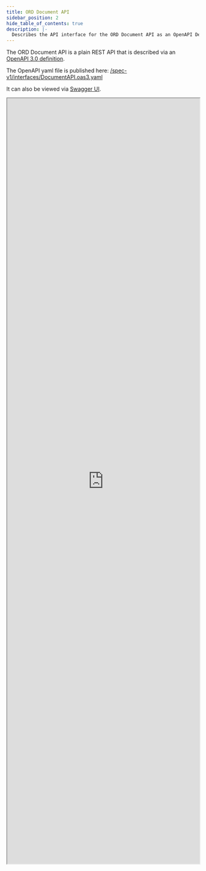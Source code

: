 ```yaml
---
title: ORD Document API
sidebar_position: 2
hide_table_of_contents: true
description: |-
  Describes the API interface for the ORD Document API as an OpenAPI Definition.
---
```


The ORD Document API is a plain REST API that is described via an [OpenAPI 3.0 definition](https://spec.openapis.org/oas/v3.0.3).

The OpenAPI yaml file is published here: [/spec-v1/interfaces/DocumentAPI.oas3.yaml](/spec-v1/interfaces/DocumentAPI.oas3.yaml)

It can also be viewed via [Swagger UI](https://sap.github.io/open-resource-discovery/spec-v1/ord-document-api/).

<iframe src="https://sap.github.io/open-resource-discovery/spec-v1/ord-document-api/" width="100%" height="2000px" title="Swagger UI"></iframe>
